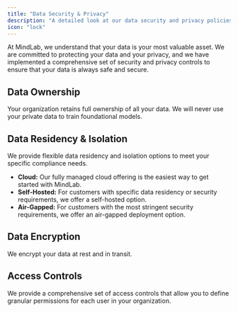```yaml
---
title: "Data Security & Privacy"
description: "A detailed look at our data security and privacy policies."
icon: "lock"
---
```


At MindLab, we understand that your data is your most valuable asset. We are committed to protecting your data and your privacy, and we have implemented a comprehensive set of security and privacy controls to ensure that your data is always safe and secure.

## Data Ownership

Your organization retains full ownership of all your data. We will never use your private data to train foundational models.

## Data Residency & Isolation

We provide flexible data residency and isolation options to meet your specific compliance needs.

-   **Cloud:** Our fully managed cloud offering is the easiest way to get started with MindLab.
-   **Self-Hosted:** For customers with specific data residency or security requirements, we offer a self-hosted option.
-   **Air-Gapped:** For customers with the most stringent security requirements, we offer an air-gapped deployment option.

## Data Encryption

We encrypt your data at rest and in transit.

## Access Controls

We provide a comprehensive set of access controls that allow you to define granular permissions for each user in your organization.